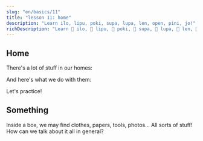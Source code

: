 ```yaml
---
slug: "en/basics/11"
title: "lesson 11: home"
description: "Learn ilo, lipu, poki, supa, lupa, len, open, pini, jo!"
richDescription: "Learn 󱤎 ilo, 󱤪 lipu, 󱥓 poki, 󱥥 supa, 󱤯 lupa, 󱤥 len, 󱥇 open, 󱥐 pini, 󱤓 jo!"
---
```



## Home

There's a lot of stuff in our homes:

<List>
  <Word sl="ilo" m="tool, like a hammer, fork, phone, app" />
  <Word sl="lipu" m="flat thing for 󱥡 sona, like paper, card, book, website" />
  <Word sl="poki" m="container, like a box, drawer, bottle" />
  <Word sl="supa" m="horizontal surface, like a shelf, desk, couch" />
  <Word sl="lupa" m="an opening, like a door, window, hole" />
  <Word sl="len" m="a cover, like clothes, shoes, blanket" />
</List>

And here's what we do with them:

<List>
  <Word sl="open" m="to begin, to open, to turn on" />
  <Word sl="pini" m="to end, to close, to turn off" />
  <Word sl="jo" m="to hold, to contain, to include" />
</List>

Let's practice!

<List>
  <Sentence sl="mi open e lupa." m="I open the door." />
  <Sentence sl="jan li pini e poki moku." m="The person closes the fridge." />
  <Sentence sl="lipu li lon supa lape." m="The book is on the bed." />
  <Sentence sl="poki mi li ken jo e len." m="My drawer may contain clothes." />
  <Sentence sl="ilo mi li wile e wawa." m="My phone requires electricity." />
</List>

## Something

Inside a box, we may find clothes, papers, tools, photos... All sorts of stuff! How can we talk about it all in general?

<List>
  <Word sl="ijo" m="something, thing, stuff" />
  <Sentence sl="poki li jo e ijo." m="The box has stuff." />
  <Sentence sl="jan li sitelen e ijo suwi." m="Someone is drawing something cute." />
  <Sentence sl="mi wile toki e ijo kasi." m="I would like to talk about something related to plants." />
</List>
